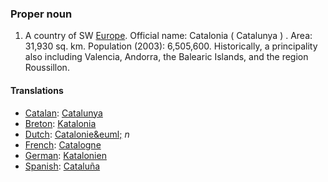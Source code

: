 ===Proper noun===
#A country of SW [[Europe]]. Official name: Catalonia ( Catalunya ) . Area: 31,930 sq. km. Population (2003): 6,505,600. Historically, a principality also including Valencia, Andorra, the Balearic Islands, and the region Roussillon.

====Translations====

*[[Catalan]]: [[Catalunya]]
*[[Breton]]: [[Katalonia]]
*[[Dutch]]: [[Catalonie&euml;]] ''n''
*[[French]]: [[Catalogne]]
*[[German]]: [[Katalonien]]
*[[Spanish]]: [[Cataluña]]